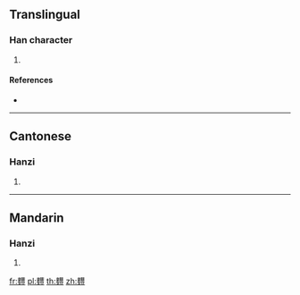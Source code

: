 {{character info/new}}
==Translingual==

===Han character===
{{Han char|rn=199|rad=麥|as=18|sn=29|four=45218|canj=JEUJT}}

# {{defn|Han|sort=麥18}}

====References====
* {{Han ref|kx=1514.550|dkj=47883|dj=2044.140|hdz=74608.060|uh=9EB7|ud=40631|bh=F9CB|bd=63947}}

----

==Cantonese==

===Hanzi===
{{yue-hanzi|jyut=|y=fung1}}

# {{defn|lang=yue|sort=麥18}}

----

==Mandarin==

===Hanzi===
{{cmn-hanzi|pin=[[fēng]] ([[feng1]])|wg=feng<sup>1</sup>}}

# {{defn|lang=cmn|sort=麥18}}

[[fr:麷]]
[[pl:麷]]
[[th:麷]]
[[zh:麷]]